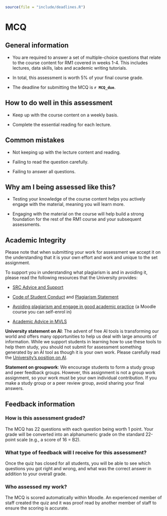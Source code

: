 ```r
source(file = "include/deadlines.R")
```

# MCQ

## General information

- You are required to answer a set of multiple-choice questions that relate to the course content for RM1 covered in weeks 1-4. This includes lectures, data skills, labs and academic writing tutorials. 

- In total, this assessment is worth 5% of your final course grade. 

- The deadline for submitting the MCQ is **`r MCQ_due`**.

## How to do well in this assessment

- Keep up with the course content on a weekly basis.

- Complete the essential reading for each lecture.

## Common mistakes

- Not keeping up with the lecture content and reading.

- Failing to read the question carefully.

- Failing to answer all questions. 

## Why am I being assessed like this?

- Testing your knowledge of the course content helps you actively engage with the material, meaning you will learn more.

- Engaging with the material on the course will help build a strong foundation for the rest of the RM1 course and your subsequent assessments. 

## Academic Integrity

Please note that when submitting your work for assessment we accept it on the understanding that it is your own effort and work and unique to the set assignment. 

To support you in understanding what plagiarism is and in avoiding it, please read the following resources that the University provides:

-	[SRC Advice and Support](https://www.glasgowunisrc.org/advice/)

-	[Code of Student Conduct](https://www.gla.ac.uk/myglasgow/apg/policies/uniregs/regulations2023-24/feesandgeneral/studentsupportandconductmatters/reg33/) and [Plagiarism Statement](https://www.gla.ac.uk/myglasgow/apg/policies/uniregs/regulations2023-24/feesandgeneral/studentsupportandconductmatters/reg32/)

-	[Avoiding plagiarism and engage in good academic practice](https://moodle.gla.ac.uk/course/view.php?id=13038) (a Moodle course you can self-enrol in)

-	[Academic Advice in MVLS](https://www.gla.ac.uk/myglasgow/sld/writingstudyadvice/mvls/)

**University statement on AI**: The advent of free AI tools is transforming our world and offers many opportunities to help us deal with large amounts of information. While we support students in learning how to use these tools to help them study, you should not submit for assessment something generated by an AI tool as though it is your own work. Please carefully read the [University’s position on AI](https://www.gla.ac.uk/myglasgow/sld/ai/).

**Statement on groupwork**: We encourage students to form a study group and peer feedback groups. However, this assignment is not a group work assignment, so your work must be your own individual contribution. If you make a study group or a peer review group, avoid sharing your final answers.

## Feedback information

### How is this assessment graded?

The MCQ has 22 questions with each question being worth 1 point. Your grade will be converted into an alphanumeric grade on the standard 22-point scale (e.g., a score of 16 = B2). 

### What type of feedback will I receive for this assessment?

Once the quiz has closed for all students, you will be able to see which questions you got right and wrong, and what was the correct answer in addition to your overall grade. 

### Who assessed my work?

The MCQ is scored automatically within Moodle. An experienced member of staff created the quiz and it was proof read by another member of staff to ensure the scoring is accurate. 
